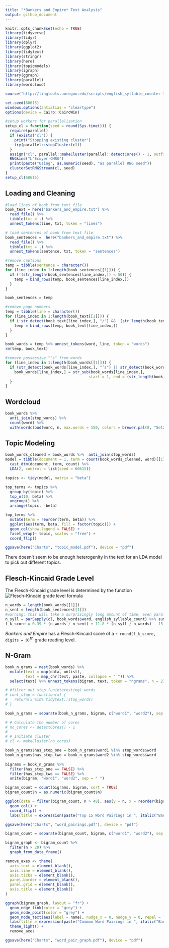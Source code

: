 ```yaml
---
title: "*Bankers and Empire* Text Analysis"
output: github_document
---
```


```r
knitr::opts_chunk$set(echo = TRUE)
library(tidyverse)
library(tidyr)
library(dplyr)
library(ggplot2)
library(tidytext)
library(stringr)
library(here)
library(topicmodels)
library(igraph)
library(ggraph)
library(parallel)
library(wordcloud)

source("http://lingtools.uoregon.edu/scripts/english_syllable_counter-102.R")

set.seed(60615)
windows.options(antialias = "cleartype")
options(device = Cairo::CairoWin)

#setup workers for parallelization
setup_cl = function(seed = round(Sys.time())) {
  require(parallel)
  if (exists("cl")) {
    print("Stopping existing cluster")
    try(parallel::stopCluster(cl))
  }
  assign("cl", parallel::makeCluster(parallel::detectCores() - 1, outfile = "out.txt"), envir = globalenv())
  RNGkind("L'Ecuyer-CMRG")
  print(paste("Using", as.numeric(seed), "as parallel RNG seed"))
  clusterSetRNGStream(cl, seed)
}
setup_cl(60615)
```

## Loading and Cleaning

```r
#load lines of book from text file
book_text = here("bankers_and_empire.txt") %>% 
  read_file() %>%
  tibble(txt = .) %>%
  unnest_tokens(line, txt, token = "lines")

# load sentences of book from text file
book_sentences =  here("bankers_and_empire.txt") %>% 
  read_file() %>%
  tibble(txt = .) %>% 
  unnest_tokens(sentence, txt, token = "sentences")

#remove captions
temp = tibble(sentence = character())
for (line_index in 1:length(book_sentences[[1]])) {
  if (!(str_length(book_sentences[line_index,]) < 50)) {
    temp = bind_rows(temp, book_sentences[line_index,])
  }
}

book_sentences = temp

#remove page numbers
temp = tibble(line = character())
for (line_index in 1:length(book_text[[1]])) {
  if (!str_detect(book_text[line_index,], "/") && !(str_length(book_text[line_index,]) < 50)) {
    temp = bind_rows(temp, book_text[line_index,])
  }
}

book_words = temp %>% unnest_tokens(word, line, token = "words")
rm(temp, book_text)

#remove possessive "'s" from words
for (line_index in 1:length(book_words[[1]])) {
  if (str_detect(book_words[line_index,], "’s") || str_detect(book_words[line_index,], "'s")) {
    book_words[line_index,] = str_sub(book_words[line_index,], 
                                     start = 1, end = (str_length(book_words[line_index,]) - 2))
  }
}
```

## Wordcloud
```r
book_words %>%
  anti_join(stop_words) %>%
  count(word) %>%
  with(wordcloud(word, n, max.words = 150, colors = brewer.pal(8, "Set2")))
```

## Topic Modeling
```r
book_words_cleaned = book_words %>%  anti_join(stop_words)
model = tibble(document = 1, term = count(book_words_cleaned, word)[[1]], count = count(book_words_cleaned, word)[[2]]) %>% 
  cast_dtm(document, term, count) %>% 
  LDA(2, control = list(seed = 60615))

topics <- tidy(model, matrix = "beta")

top_terms <- topics %>%
  group_by(topic) %>%
  top_n(10, beta) %>%
  ungroup() %>%
  arrange(topic, -beta)

top_terms %>%
  mutate(term = reorder(term, beta)) %>%
  ggplot(aes(term, beta, fill = factor(topic))) +
  geom_col(show.legend = FALSE) +
  facet_wrap(~ topic, scales = "free") +
  coord_flip()

ggsave(here("Charts", "topic_model.pdf"), device = "pdf")
```

There doesn't seem to be enough heterogenity in the text for an LDA model to pick out different topics.

## Flesch-Kincaid Grade Level

The Flesch-Kincaid grade level is determined by the function ![Flesch-Kincaid grade level formula](https://wikimedia.org/api/rest_v1/media/math/render/svg/8e68f5fc959d052d1123b85758065afecc4150c3)
```r
n_words = length(book_words[[1]])
n_sent = length(book_sentences[[1]])
#warning: this will take a surprisingly long amount of time, even parallelized
n_syll = parSapply(cl, book_words$word, english_syllable_count) %>% sum()
f_k_score = 0.39 * (n_words / n_sent) + 11.8 * (n_syll / n_words) - 15.59
```
*Bankers and Empire* has a Flesch-Kincaid score of a `r round(f_k_score, digits = 0)`^th^ grade reading level.

## N-Gram
```r
book_n_grams = nest(book_words) %>% 
  mutate(text = map(data, unlist), 
         text = map_chr(text, paste, collapse = " ")) %>%
  select(text) %>% unnest_tokens(bigram, text, token = "ngrams", n = 2)

# #filter out stop (uninteresting) words
# cont_stop = function(x) {
#   return(x %in% tidytext::stop_words)
# }

book_n_grams = separate(book_n_grams, bigram, c("word1", "word2"), sep = " ")

# # Calculate the number of cores
# no_cores <- detectCores() - 1
#  
# # Initiate cluster
# cl <- makeCluster(no_cores)

book_n_grams$has_stop_one = book_n_grams$word1 %in% stop_words$word
book_n_grams$has_stop_two = book_n_grams$word2 %in% stop_words$word
  
bigrams = book_n_grams %>%
  filter(has_stop_one == FALSE) %>%
  filter(has_stop_two == FALSE) %>%
  unite(bigram, "word1", "word2", sep = " ")

bigram_count = count(bigrams, bigram, sort = TRUE)
bigram_count$n = as.numeric(bigram_count$n)

ggplot(data = filter(bigram_count, n > 48), aes(y = n, x = reorder(bigram, n))) + 
  geom_col() + 
  coord_flip() +
  labs(title = expression(paste("Top 15 Word Pairings in ", italic("Bankers and Empire"))), x = NULL, y = "Number of Observations")

ggsave(here("Charts", "word_pairings.pdf"), device = "pdf")

bigram_count = separate(bigram_count, bigram, c("word1", "word2"), sep = " ")

bigram_graph <- bigram_count %>%
  filter(n > 20) %>%
  graph_from_data_frame()

remove_axes <- theme(
  axis.text = element_blank(),
  axis.line = element_blank(),
  axis.ticks = element_blank(),
  panel.border = element_blank(),
  panel.grid = element_blank(),
  axis.title = element_blank()
)

ggraph(bigram_graph, layout = "fr") +
  geom_edge_link(color = "grey") +
  geom_node_point(color = "grey") +
  geom_node_text(aes(label = name), nudge_x = 0, nudge_y = 0, repel = TRUE) +
  labs(title = expression(paste("Common Word Pairings in ", italic("Bankers and Empire")))) +
  theme_light() +
  remove_axes

ggsave(here("Charts", "word_pair_graph.pdf"), device = "pdf")
```



